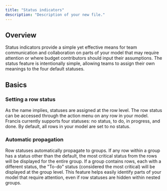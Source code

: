 ```yaml
---
title: "Status indicators"
description: "Description of your new file."
---
```


## Overview

Status indicators provide a simple yet effective means for team communication and collaboration on parts of your model that may require attention or where budget contributors should input their assumptions. The status feature is intentionally simple, allowing teams to assign their own meanings to the four default statuses.

## Basics

### Setting a row status

As the name implies, statuses are assigned at the row level. The row status can be accessed through the action menu on any row in your model. Francis currently supports four statuses: no status, to do, in progress, and done. By default, all rows in your model are set to no status.

### Automatic propagation

Row statuses automatically propagate to groups. If any row within a group has a status other than the default, the most critical status from the rows will be displayed for the entire group. If a group contains rows, each with a different status, the "To-do" status (considered the most critical) will be displayed at the group level. This feature helps easily identify parts of your model that require attention, even if row statuses are hidden within nested groups.

[
](https://docs.francis.app/guides/documentation/collaboration)

### [](https://docs.francis.app/guides/documentation/collaboration/row-status#automatic-propagation)